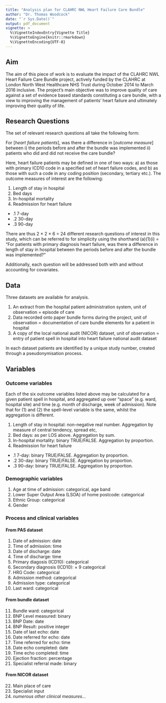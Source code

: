 ```yaml
---
title: "Analysis plan for CLAHRC NWL Heart Failure Care Bundle"
author: "Dr. Thomas Woodcock"
date: "`r Sys.Date()`"
output: pdf_document
vignette: >
  %\VignetteIndexEntry{Vignette Title}
  %\VignetteEngine{knitr::rmarkdown}
  %\VignetteEncoding{UTF-8}
---
```


## Aim

The aim of this piece of work is to evaluate the impact of the CLAHRC NWL Heart Failure Care Bundle project, actively funded by the CLAHRC at London North West Healthcare NHS Trust during October 2014 to March 2016 inclusive. The project's main objective was to improve quality of care against a set of evidence based standards constituting a care bundle, with a view to improving the management of patients' heart failure and ultimately improving their quality of life.

## Research Questions

The set of relevant research questions all take the following form:

For [*heart failure patients*], was there a difference in [*outcome measure*] between i) the periods before and after the bundle was implemented ii) patients who did and did not receive the care bundle?


Here, heart failure patients may be defined in one of two ways: a) as those with primary ICD10 code in a specified set of heart failure codes, and b) as those with such a code in any coding position (secondary, tertiary etc.). The outcome measures of interest are the following:

 1. Length of stay in hospital
 2. Bed days
 3. In-hospital mortality
 4. Readmission for heart failure
  + .1 7-day
  + .2 30-day
  + .3 90-day
  
  
There are thus 2 $\times$ 2 $\times$ 6 = 24 different research questions of interest in this study, which can be referred to for simplicity using the shorthand (a)(1)(i) = "For patients with primary diagnosis heart failure, was there a difference in length of stay in hospital between the periods before and after the bundle was implemented?"

Additionally, each question will be addressed both with and without accounting for covariates.

## Data

Three datasets are available for analysis.

 1. An extract from the hospital patient administration system, unit of observation = episode of care
 2. Data recorded onto paper bundle forms during the project, unit of observation = documentation of care bundle elements for a patient in hospital  
 3. A copy of the local national audit (NICOR) dataset, unit of observation = entry of patient spell in hospital into heart failure national audit dataset

In each dataset patients are identified by a unique study number, created through a pseudonymisation process.

## Variables

### Outcome variables

Each of the six outcome variables listed above may be calculated for a given patient spell in hospital, and aggregated up over "space" (e.g. ward, hospital site) and time (e.g. month of discharge, week of admission). Note that for (1) and (2) the spell-level variable is the same, whilst the aggregation is different.

 1. Length of stay in hospital: non-negative real number. Aggregation by measure of central tendency, spread etc,
 2. Bed days: as per LOS above. Aggregation by sum.
 3. In-hospital mortality: binary TRUE/FALSE. Aggregation by proportion.
 4. Readmission for heart failure
  + .1 7-day: binary TRUE/FALSE. Aggregation by proportion.
  + .2 30-day: binary TRUE/FALSE. Aggregation by proportion.
  + .3 90-day: binary TRUE/FALSE. Aggregation by proportion.
  
### Demographic variables

 1. Age at time of admission: categorical, age band
 2. Lower Super Output Area (LSOA) of home postcode: categorical
 3. Ethnic Group: categorical
 4. Gender
 
### Process and clinical variables

#### From PAS dataset

 1. Date of admission: date
 2. Time of admission: time
 3. Date of discharge: date
 4. Time of discharge: time
 5. Primary diagosis (ICD10): categorical
 6. Secondary diagnosis (ICD10): $\times$ 9 categorical
 7. HRG Code: categorical
 8. Admission method: categorical
 9. Admission type: categorical
 10. Last ward: categorical
 
#### From bundle dataset 
 
 11. Bundle ward: categorical
 12. BNP Level measured: binary
 13. BNP Date: date
 14. BNP Result: positive integer
 15. Date of last echo: date
 16. Date referred for echo: date
 17. Time referred for echo: time
 18. Date echo completed: date
 19. Time echo completed: time
 20. Ejection fraction: percentage
 21. Specialist referral made: binary
 
#### From NICOR dataset

 22. Main place of care
 23. Specialist input
 24. *numerous other clinical measures...*
 
